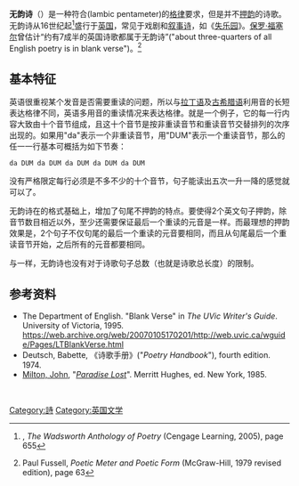 '''无韵诗'''（{{lang-en|Blank verse}}）是一种符合{{link-en|抑扬五步诗|Iambic pentameter}}(Iambic pentameter)的[[格律|格律]]要求，但是并不[[押韵|押韵]]的诗歌。无韵诗从16世纪起<ref>{{le|Jay Parini}}, ''The Wadsworth Anthology of Poetry'' (Cengage Learning, 2005), page 655</ref>盛行于[[英国文学|英国]]，常见于戏剧和[[叙事诗|叙事诗]]，如《[[失乐园|失乐园]]》。[[保罗·福塞尔|保罗·福塞尔]]曾估计“约有7成半的英国诗歌都属于无韵诗”("about three-quarters of all English poetry is in blank verse")。<ref>Paul Fussell, ''Poetic Meter and Poetic Form'' (McGraw-Hill, 1979 revised edition), page 63</ref>

== 基本特征 ==

英语很重视某个发音是否需要重读的问题，所以与[[拉丁语|拉丁语]]及[[古希腊语|古希腊语]]利用音的长短表达格律不同，英语多用音的重读情况来表达格律。{{link-en|抑扬五步诗|Iambic pentameter}}就是一个例子，它的每一行内容大致由十个音节组成，且这十个音节是按非重读音节和重读音节交替排列的次序出现的。如果用"da"表示一个非重读音节，用"DUM"表示一个重读音节，那么{{link-en|抑扬五步诗|Iambic pentameter}}的任一一行基本可概括为如下节奏：

<pre style="border:none;background-color:transparent;margin-left:1em">
da DUM da DUM da DUM da DUM da DUM
</pre>

{{Main|抑扬五步诗}}

{{link-en|抑扬五步诗|Iambic pentameter}}没有严格限定每行必须是不多不少的十个音节，句子能读出五次一升一降的感觉就可以了。

无韵诗在{{link-en|抑扬五步诗|Iambic pentameter}}的格式基础上，增加了句尾不押韵的特点。要使得2个英文句子押韵，除音节数目相近以外，至少还需要保证最后一个重读的元音是一样。而最理想的押韵效果是，2个句子不仅句尾的最后一个重读的元音要相同，而且从句尾最后一个重读音节开始，之后所有的元音都要相同。

与{{link-en|抑扬五步诗|Iambic pentameter}}一样，无韵诗也没有对于诗歌句子总数（也就是诗歌总长度）的限制。

== 参考资料 ==

*The Department of English. "Blank Verse" in ''The UVic Writer's Guide''. University of Victoria, 1995. https://web.archive.org/web/20070105170201/http://web.uvic.ca/wguide/Pages/LTBlankVerse.html
*Deutsch, Babette, 《诗歌手册》("''Poetry Handbook''"), fourth edition. 1974.
*[[约翰·弥尔顿|Milton, John]], "''[[失乐园|Paradise Lost]]''". Merritt Hughes, ed. New York, 1985.
<br/>

{{Reflist|30em}}

{{DEFAULTSORT:Blank Verse}}
[[Category:詩|Category:詩]]
[[Category:英国文学|Category:英国文学]]